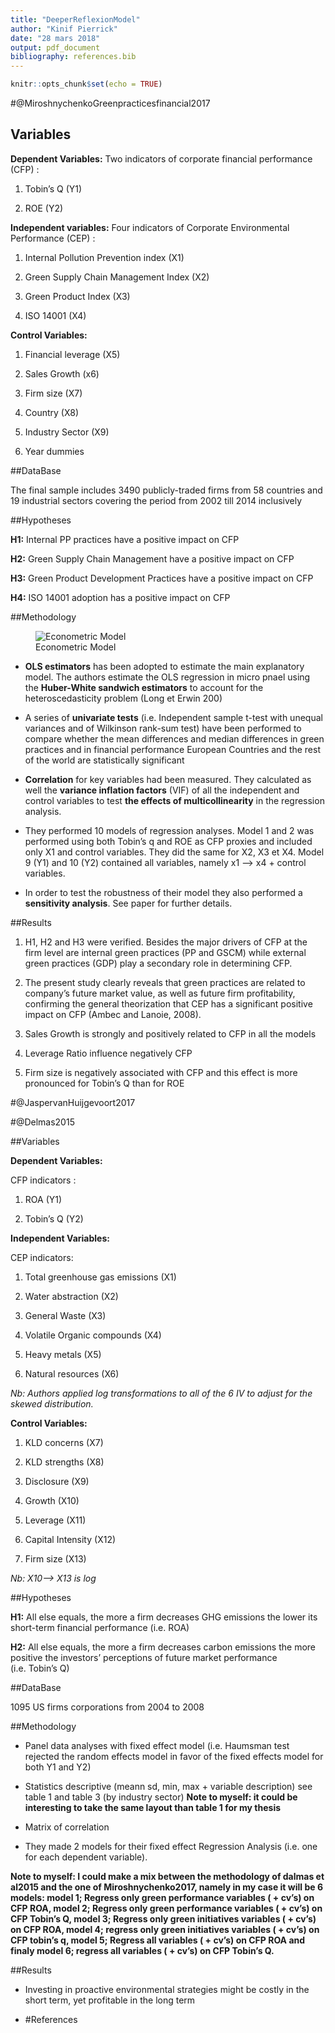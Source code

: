 ```yaml
---
title: "DeeperReflexionModel"
author: "Kinif Pierrick"
date: "28 mars 2018"
output: pdf_document
bibliography: references.bib
---
```


```r
knitr::opts_chunk$set(echo = TRUE)
```


#@MiroshnychenkoGreenpracticesfinancial2017

## Variables

**Dependent Variables:** Two indicators of corporate financial performance (CFP) :

1. Tobin's Q (Y1) 

2. ROE (Y2)


**Independent variables:** Four indicators of Corporate Environmental Performance (CEP) :

1. Internal Pollution Prevention index (X1)

2. Green Supply Chain Management Index (X2)

3. Green Product Index (X3)

4. ISO 14001 (X4)

**Control Variables:** 

1. Financial leverage (X5)

2. Sales Growth (x6)

3. Firm size (X7)

4. Country (X8)

5. Industry Sector (X9)

6. Year dummies 


##DataBase

The final sample includes 3490 publicly-traded firms from 58 countries and 19 industrial sectors covering the period from 2002 till 2014 inclusively


##Hypotheses

**H1:** Internal PP practices have a positive impact on CFP

**H2:** Green Supply Chain Management have a positive impact on CFP

**H3:** Green Product Development Practices have a positive impact on CFP

**H4:** ISO 14001 adoption has a positive impact on CFP

##Methodology

![Econometric Model](Miroshnychenko2017EconometricModel.JPG)


- **OLS estimators** has been adopted to estimate the main explanatory model. The authors estimate the OLS regression in micro pnael using the **Huber-White sandwich estimators** to account for the heteroscedasticity problem (Long et Erwin 200)

- A series of **univariate tests** (i.e. Independent sample t-test with unequal variances and of Wilkinson rank-sum test) have been performed to compare whether the mean differences and median differences in green practices and in financial performance European Countries and the rest of the world are statistically significant

- **Correlation** for key variables had been measured. They calculated as well the **variance inflation factors** (VIF) of all the independent and control variables to test **the effects of multicollinearity** in the regression analysis.

- They performed 10 models of regression analyses. Model 1 and 2 was performed using both Tobin's q and ROE as CFP proxies and included only X1 and control variables. They did the same for X2, X3 et X4. Model 9 (Y1) and 10 (Y2) contained all variables, namely x1 --> x4 + control variables.

- In order to test the robustness of their model they also performed a **sensitivity analysis**. See paper for further details. 


##Results

1. H1, H2 and H3 were verified. Besides the major drivers of CFP at the firm level are internal green practices (PP and GSCM) while external green practices (GDP) play a secondary role in determining CFP.

2. The present study clearly reveals that green practices are related to company’s future market value, as well as future firm profitability, confirming the general theorization that CEP has a significant positive impact on CFP (Ambec and Lanoie, 2008).

3. Sales Growth is strongly and positively related to CFP in all the models

4. Leverage Ratio influence negatively CFP

5. Firm size is negatively associated with CFP and this effect is more pronounced for Tobin's Q than for ROE



#@JaspervanHuijgevoort2017




#@Delmas2015

##Variables

**Dependent Variables:** 

CFP indicators :

1. ROA (Y1)

2. Tobin's Q (Y2)

**Independent Variables:**

CEP indicators: 

1. Total greenhouse gas emissions (X1)

2. Water abstraction (X2)

3. General Waste (X3)

4. Volatile Organic compounds (X4)

5. Heavy metals (X5)

6. Natural resources (X6)

*Nb: Authors applied log transformations to all of the 6 IV to adjust for the skewed distribution.*


**Control Variables:**

1. KLD concerns (X7)

2. KLD strengths (X8)

3. Disclosure (X9)

4. Growth (X10)

5. Leverage (X11)

6. Capital Intensity (X12)

7. Firm size (X13)

*Nb: X10--> X13 is log*


##Hypotheses

**H1:** All else equals, the more a firm decreases GHG emissions the lower its short-term financial performance (i.e. ROA)

**H2:** All else equals, the more a firm decreases carbon emissions the more positive the investors' perceptions of future market performance (i.e. Tobin's Q)


##DataBase

1095 US firms corporations from 2004 to 2008

##Methodology

- Panel data analyses with fixed effect model (i.e. Haumsman test rejected the random effects model in favor of the fixed effects model for both Y1 and Y2)

- Statistics descriptive (meann sd, min, max + variable description) see table 1 and table 3 (by industry sector) **Note to myself: it could be interesting to take the same layout than table 1 for my thesis**

- Matrix of correlation

- They made 2 models for their fixed effect Regression Analysis (i.e. one for each dependent variable). 

**Note to myself: I could make a mix between the methodology of dalmas et al2015 and the one of Miroshnychenko2017, namely in my case it will be 6 models: model 1; Regress only green performance variables ( + cv's) on CFP ROA, model 2; Regress only green performance variables ( + cv's) on CFP Tobin's Q, model 3; Regress only green initiatives variables ( + cv's) on CFP ROA, model 4; regress only green initiatives variables ( + cv's) on CFP tobin's q, model 5; Regress all variables ( + cv's) on CFP ROA and finaly model 6; regress all variables ( + cv's) on CFP Tobin's Q.** 


##Results

- Investing in proactive environmental strategies might be costly in the short term, yet profitable in the long term

- 
#References

